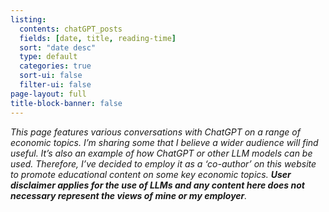 ```yaml
---
listing:
  contents: chatGPT_posts
  fields: [date, title, reading-time]
  sort: "date desc"
  type: default
  categories: true
  sort-ui: false
  filter-ui: false
page-layout: full
title-block-banner: false
---
```


*This page features various conversations with ChatGPT on a range of economic topics. I'm sharing some that I believe a wider audience will find useful. It's also an example of how ChatGPT or other LLM models can be used. Therefore, I've decided to employ it as a 'co-author' on this website to promote educational content on some key economic topics.  **User disclaimer applies for the use of LLMs and any content here does not necessary represent the views of mine or my employer**.*

::: {style="height: 100px;"}
:::

<!-- Adds a large space before the listing -->

